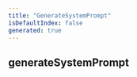 ```yaml
---
title: "GenerateSystemPrompt"
isDefaultIndex: false
generated: true
---
```



<!-- This file was generated from the CommandKit source. Do not modify. Instead, re-run the "docgen" script -->


## generateSystemPrompt

<GenerationInfo sourceFile="packages/ai/src/plugin.ts" sourceLine="26" packageName="@commandkit/ai" />



